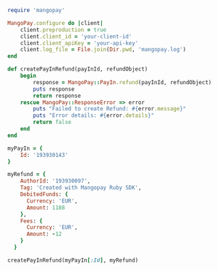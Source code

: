   
```ruby Ruby  
require 'mangopay'

MangoPay.configure do |client|
    client.preproduction = true
    client.client_id = 'your-client-id'
    client.client_apiKey = 'your-api-key'
    client.log_file = File.join(Dir.pwd, 'mangopay.log')
end

def createPayInRefund(payInId, refundObject)
    begin
        response = MangoPay::PayIn.refund(payInId, refundObject)
        puts response
        return response
    rescue MangoPay::ResponseError => error
        puts "Failed to create Refund: #{error.message}"
        puts "Error details: #{error.details}"
        return false
    end
end

myPayIn = {
    Id: '193930143'
}

myRefund = {
    AuthorId: '193930097',
    Tag: 'Created with Mangopay Ruby SDK',
    DebitedFunds: {
      Currency: 'EUR',
      Amount: 1188
    },
    Fees: {
      Currency: 'EUR',
      Amount: -12
    }
  }

createPayInRefund(myPayIn[:Id], myRefund)  
```